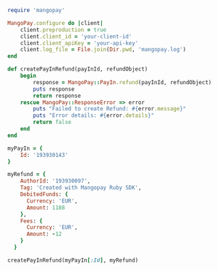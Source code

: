   
```ruby Ruby  
require 'mangopay'

MangoPay.configure do |client|
    client.preproduction = true
    client.client_id = 'your-client-id'
    client.client_apiKey = 'your-api-key'
    client.log_file = File.join(Dir.pwd, 'mangopay.log')
end

def createPayInRefund(payInId, refundObject)
    begin
        response = MangoPay::PayIn.refund(payInId, refundObject)
        puts response
        return response
    rescue MangoPay::ResponseError => error
        puts "Failed to create Refund: #{error.message}"
        puts "Error details: #{error.details}"
        return false
    end
end

myPayIn = {
    Id: '193930143'
}

myRefund = {
    AuthorId: '193930097',
    Tag: 'Created with Mangopay Ruby SDK',
    DebitedFunds: {
      Currency: 'EUR',
      Amount: 1188
    },
    Fees: {
      Currency: 'EUR',
      Amount: -12
    }
  }

createPayInRefund(myPayIn[:Id], myRefund)  
```